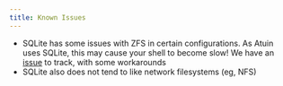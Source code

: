 ```yaml
---
title: Known Issues
---
```


- SQLite has some issues with ZFS in certain configurations. As Atuin uses SQLite, this may cause your shell to become slow! We have an [issue](https://github.com/atuinsh/atuin/issues/952) to track, with some workarounds
- SQLite also does not tend to like network filesystems (eg, NFS)
